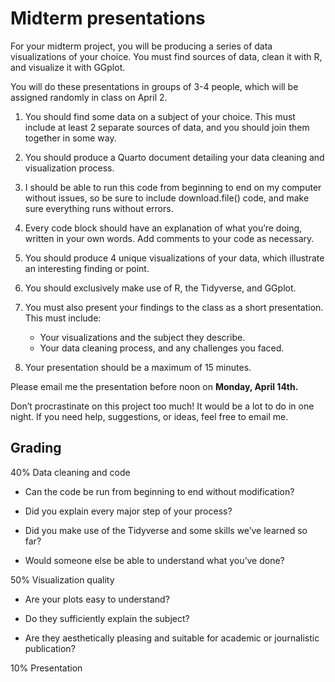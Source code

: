 # Midterm presentations {.unnumbered}

For your midterm project, you will be producing a series of data visualizations of your choice. You must find sources of data, clean it with R, and visualize it with GGplot.

You will do these presentations in groups of 3-4 people, which will be assigned randomly in class on April 2. 

1. You should find some data on a subject of your choice. This must include at least 2 separate sources of data, and you should join them together in some way.

1. You should produce a Quarto document detailing your data cleaning and visualization process.

1. I should be able to run this code from beginning to end on my computer without issues, so be sure to include download.file() code, and make sure everything runs without errors.

1. Every code block should have an explanation of what you’re doing, written in your own words. Add comments to your code as necessary.

1. You should produce 4 unique visualizations of your data, which illustrate an interesting finding or point.

1. You should exclusively make use of R, the Tidyverse, and GGplot.

1. You must also present your findings to the class as a short presentation. This must include:
    - Your visualizations and the subject they describe.
    - Your data cleaning process, and any challenges you faced.
    
1. Your presentation should be a maximum of 15 minutes.

Please email me the presentation before noon on **Monday, April 14th.**

Don’t procrastinate on this project too much! It would be a lot to do in one night. If you need help, suggestions, or ideas, feel free to email me.

## Grading

40% Data cleaning and code

- Can the code be run from beginning to end without modification?

- Did you explain every major step of your process?

- Did you make use of the Tidyverse and some skills we’ve learned so far?

- Would someone else be able to understand what you’ve done?

50% Visualization quality

- Are your plots easy to understand?

- Do they sufficiently explain the subject?

- Are they aesthetically pleasing and suitable for academic or journalistic publication?

10% Presentation
